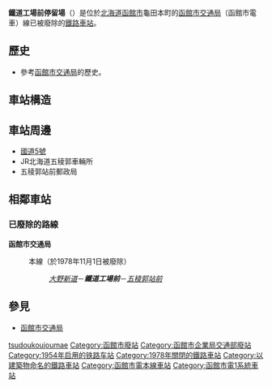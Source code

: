 {{noteTA
|1=zh-tw:五稜郭車站前;zh-hk:五稜郭站前;
}}
{{日本車站資訊
|公司色 = #ccc
|站名 = 鐵道工場前停留場
|圖片 = 
|pxl = 240px
|圖片說明 = 
|日文原名 = 鉄道工場前
|平假名 = てつどうこうじょうまえ
|羅馬拼音 = TETSUDŌKŌJŌ MAE
|副站名 = 
|前一站 = [[大野新道停留場|大野新道]]
|前一站距離 = -.-
|後一站距離 = -.-
|後一站 = [[五稜郭站|五稜郭站前]]
|電報略號 = 
|車站編號 = 
|停站路線數 = 
|所屬公司 = [[函館市交通局|函館市交通局]]
|所屬路線 = 本線
|距離 = -.-
|起點站 = [[函館船塢前停留場|函館船塢前]]
|所在地 = [[北海道|北海道]][[函館市|函館市]]龜田本町
|車站構造 = 
|月台配置 = 
|啟用年月日 = 
|廢站年月日 = 1978年11月1日
|乘客人數 = 
|上下車人次 = 
|統計年度 = 
|轉車 = 
|備註 = 
|全寬備註 = 
}}

'''鐵道工場前停留場'''（{{jpn|j=鉄道工場前停留場|hg=てつどうこうじょうまえていりゅうじょう|rm=Tetsudō-Kōjō-mae teiryūjō|f=y}}）是位於[[北海道|北海道]][[函館市|函館市]]龜田本町的[[函館市交通局|函館市交通局]]（函館市電車）線已被廢除的[[鐵路車站|鐵路車站]]。

== 歷史 ==
* 參考[[函館市交通局|函館市交通局]]的歷史。

== 車站構造 ==
{{Expand |time=2010-09-23T14:19:18+00:00 }}

== 車站周邊 ==
* [[國道5號_(日本)|國道5號]]
* JR北海道五稜郭車輛所
* 五稜郭站前郵政局

== 相鄰車站 ==
=== 已廢除的路線 ===
'''函館市交通局'''
:本線（於1978年11月1日被廢除）
::''[[大野新道停留場|大野新道]]''－'''''鐵道工場前'''''－''[[五稜郭站|五稜郭站前]]''

== 參見 ==
* [[函館市交通局|函館市交通局]]

{{japan-rail-stub}}

{{函館市電（廢線區間）}}
{{DEFAULTSORT:Tetsudokojo-mae}}
[[Category:日本鐵路車站_Te|tsudoukoujoumae]]
[[Category:函館市廢站|Category:函館市廢站]]
[[Category:函館市企業局交通部廢站|Category:函館市企業局交通部廢站]]
[[Category:1954年启用的铁路车站|Category:1954年启用的铁路车站]]
[[Category:1978年關閉的鐵路車站|Category:1978年關閉的鐵路車站]]
[[Category:以建築物命名的鐵路車站|Category:以建築物命名的鐵路車站]]
[[Category:函館市電本線車站|Category:函館市電本線車站]]
[[Category:函館市電1系統車站|Category:函館市電1系統車站]]